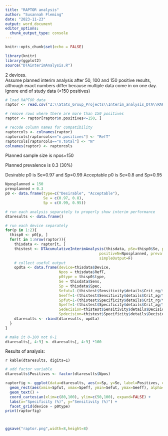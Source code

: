 ```yaml
---
title: "RAPTOR analysis"
author: "Susannah Fleming"
date: "2023-11-23"
output: word_document
editor_options: 
  chunk_output_type: console
---
```



```r
knitr::opts_chunk$set(echo = FALSE)
```

```r
library(knitr)
library(ggplot2)
source("DTAinterimAnalysis.R")
```

2 devices.  
Assume planned interim analysis after 50, 100 and 150 positive results, although exact numbers differ because multiple data come in on one day.  
Ignore end of study data (>150 positives)



```r

# load RAPTOR data
raptor <- read.csv("Z:\\Stats_Group_Projects\\Interim_analysis_DTA\\RAPTORdata.csv")

# remove rows where there are more than 150 positives
raptor <- raptor[raptor$n.positives<=150, ]

# recode column names for compatibility
raptorcols <- colnames(raptor)
raptorcols[raptorcols=="n.positives"] <- "RefT"
raptorcols[raptorcols=="n.total"] <- "N"
colnames(raptor) <- raptorcols


```

Planned sample size is npos=150

Planned prevalence is 0.3 (30%)

Desirable p0 is Se=0.97 and Sp=0.99
Acceptable p0 is Se=0.8 and Sp=0.95

```r

Nposplanned = 150
prevplanned = 0.3
p0 <- data.frame(type=c("Desirable", "Acceptable"),
                 Se = c(0.97, 0.8), 
                 Sp = c(0.99, 0.95))

# run each analysis separately to properly show interim performance
dtaresults <- data.frame()

# run each device separately
for(p in 1:2){
  thisp0 <- p0[p, ]
  for(t in 1:nrow(raptor)){
    thisdata <- raptor[t, ]
    thistest <- DTAcumulativeInterimAnalysis(thisdata, pSe=thisp0$Se, pSp=thisp0$Sp, 
                                          positiveN=Nposplanned, prevalence = prevplanned,
                                          simpleOutput=F)
    # collect useful output
    opdta <- data.frame(device=thisdata$Device,
                        Npos = thisdata$RefT,
                        p0type = thisp0$type,
                        Se = thisdata$Sens,
                        Sp = thisdata$Spec, 
                        Sefut=1-(thistest$Sensitivity$details$Crit_rg/thistest$Sensitivity$details$Cumulative_N),
                        Seeff=1-(thistest$Sensitivity$details$Crit_ag/thistest$Sensitivity$details$Cumulative_N),
                        Spfut=1-(thistest$Specificity$details$Crit_rg/thistest$Specificity$details$Cumulative_N), 
                        Speff=1-(thistest$Specificity$details$Crit_ag/thistest$Specificity$details$Cumulative_N),
                        Sedecision=thistest$Sensitivity$details$Decision, 
                        Spdecision=thistest$Specificity$details$Decision)
    dtaresults <- rbind(dtaresults, opdta)
  }
}

# make it 0-100 not 0-1
dtaresults[, 4:9] <- dtaresults[, 4:9] *100


```

Results of analysis:

`r kable(dtaresults, digits=1)`

```r

# add factor variable 
dtaresults$Positives <- factor(dtaresults$Npos)

raptorfig <- ggplot(data=dtaresults, aes(x=Sp, y=Se, label=Positives, color=Positives, fill=Positives, linetype=Positives)) +
  geom_rect(aes(xmin=Spfut, xmax=Speff, ymin=Sefut, ymax=Seeff), alpha=0.1) +
  geom_text() +
  coord_cartesian(xlim=c(80,100), ylim=c(50,100), expand=FALSE) +
  labs(x="Specificity (%)", y="Sensitivity (%)") +
  facet_grid(device ~ p0type) 
print(raptorfig)




```


```r

ggsave("raptor.png",width=8,height=8)


```